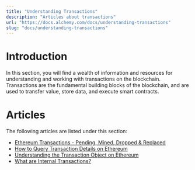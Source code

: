 ```yaml
---
title: "Understanding Transactions"
description: "Articles about transactions"
url: "https://docs.alchemy.com/docs/understanding-transactions"
slug: "docs/understanding-transactions"
---
```



# Introduction

In this section, you will find a wealth of information and resources for understanding and working with transactions on the blockchain. Transactions are the fundamental building blocks of the blockchain, and are used to transfer value, store data, and execute smart contracts.

# Articles

The following articles are listed under this section:

* [Ethereum Transactions - Pending, Mined, Dropped & Replaced](/docs/ethereum-transactions-pending-mined-dropped-replaced)
* [How to Query Transaction Details on Ethereum](/docs/how-to-get-transaction-details)
* [Understanding the Transaction Object on Ethereum](/docs/understanding-the-transaction-object-on-ethereum)
* [What are Internal Transactions?](/docs/what-are-internal-transactions)
